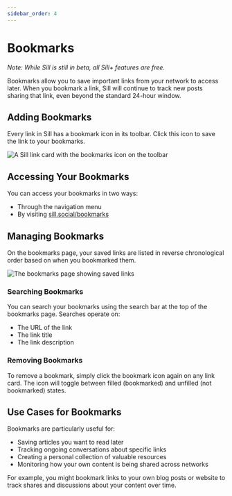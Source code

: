 ```yaml
---
sidebar_order: 4
---
```


# Bookmarks

*Note: While Sill is still in beta, all Sill+ features are free.*

Bookmarks allow you to save important links from your network to access later. When you bookmark a link, Sill will continue to track new posts sharing that link, even beyond the standard 24-hour window.

## Adding Bookmarks

Every link in Sill has a bookmark icon in its toolbar. Click this icon to save the link to your bookmarks.

<div style={{
  maxWidth: "500px",
  margin: "0 auto"
}}>
<img src={require('./assets/bookmarks-toolbar.png').default} style={{
  width: "100%",
  height: "auto"
}} alt="A Sill link card with the bookmarks icon on the toolbar" />
</div>

## Accessing Your Bookmarks

You can access your bookmarks in two ways:
- Through the navigation menu
- By visiting [sill.social/bookmarks](https://sill.social/bookmarks)

## Managing Bookmarks

On the bookmarks page, your saved links are listed in reverse chronological order based on when you bookmarked them.

<div style={{
  maxWidth: "500px",
  margin: "0 auto"
}}>
<img src={require('./assets/bookmarks-page.png').default} style={{
  width: "100%",
  height: "auto"
}} alt="The bookmarks page showing saved links" />
</div>

### Searching Bookmarks

You can search your bookmarks using the search bar at the top of the bookmarks page. Searches operate on:
- The URL of the link
- The link title
- The link description

### Removing Bookmarks

To remove a bookmark, simply click the bookmark icon again on any link card. The icon will toggle between filled (bookmarked) and unfilled (not bookmarked) states.

## Use Cases for Bookmarks

Bookmarks are particularly useful for:
- Saving articles you want to read later
- Tracking ongoing conversations about specific links
- Creating a personal collection of valuable resources
- Monitoring how your own content is being shared across networks

For example, you might bookmark links to your own blog posts or website to track shares and discussions about your content over time.

